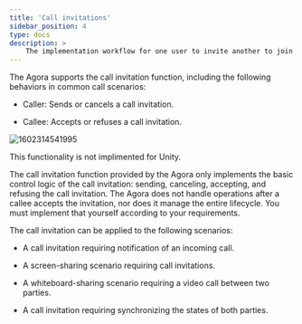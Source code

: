 ```yaml
---
title: 'Call invitations'
sidebar_position: 4
type: docs
description: >
    The implementation workflow for one user to invite another to join a channel.
---
```






The Agora <Vg k="MESS_SDK" /> supports the call invitation function, including the following behaviors in common call scenarios:

-   Caller: Sends or cancels a call invitation.

-   Callee: Accepts or refuses a call invitation.

![1602314541995](https://web-cdn.agora.io/docs-files/1602314541995)

<PlatformWrapper platform="unity">
This functionality is not implimented for Unity.
</PlatformWrapper>
<PlatformWrapper notAllowed="unity">

The call invitation function provided by the Agora <Vg k="MESS_SDK" /> only implements the basic control logic of the call invitation: sending, canceling, accepting, and refusing the call invitation. The Agora <Vg k="MESS_SDK" /> does not handle operations after a callee accepts the invitation, nor does it manage the entire lifecycle. You must implement that yourself according to your requirements.

The call invitation can be applied to the following scenarios:

-   A call invitation requiring notification of an incoming call.

-   A screen-sharing scenario requiring call invitations.

-   A whiteboard-sharing scenario requiring a video call between two parties.

-   A call invitation requiring synchronizing the states of both parties.



<CallInvitation PRODUCT="Signaling" CLIENT="app" PATH="signalling" />


</PlatformWrapper>